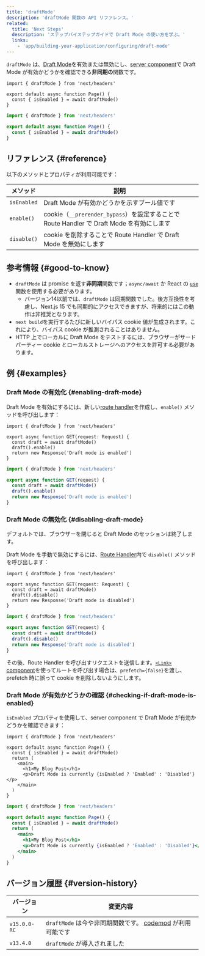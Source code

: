 ```yaml
---
title: 'draftMode'
description: 'draftMode 関数の API リファレンス。'
related:
  title: 'Next Steps'
  description: 'ステップバイステップガイドで Draft Mode の使い方を学ぶ。'
  links:
    - 'app/building-your-application/configuring/draft-mode'
---
```


`draftMode` は、[Draft Mode](/docs/app/building-your-application/configuring/draft-mode)を有効または無効にし、[server component](/docs/app/building-your-application/rendering/server-components)で Draft Mode が有効かどうかを確認できる**非同期の**関数です。

<Tabs>
<TabItem value="tsx" label="TypeScript">

```tsx title="app/page.ts" switcher
import { draftMode } from 'next/headers'

export default async function Page() {
  const { isEnabled } = await draftMode()
}
```

</TabItem>
<TabItem value="jsx" label="JavaScript">

```jsx title="app/page.js" switcher
import { draftMode } from 'next/headers'

export default async function Page() {
  const { isEnabled } = await draftMode()
}
```

</TabItem>
</Tabs>

## リファレンス {#reference}

以下のメソッドとプロパティが利用可能です：

| メソッド    | 説明                                                                                      |
| ----------- | ----------------------------------------------------------------------------------------- |
| `isEnabled` | Draft Mode が有効かどうかを示すブール値です                                               |
| `enable()`  | cookie（`__prerender_bypass`）を設定することで Route Handler で Draft Mode を有効にします |
| `disable()` | cookie を削除することで Route Handler で Draft Mode を無効にします                        |

## 参考情報 {#good-to-know}

- `draftMode` は promise を返す**非同期**関数です；`async/await` か React の [`use`](https://react.dev/reference/react/use) 関数を使用する必要があります。
  - バージョン14以前では、`draftMode` は同期関数でした。後方互換性を考慮し、Next.js 15 でも同期的にアクセスできますが、将来的にはこの動作は非推奨となります。
- `next build`を実行するたびに新しいバイパス cookie 値が生成されます。これにより、バイパス cookie が推測されることはありません。
- HTTP 上でローカルに Draft Mode をテストするには、ブラウザーがサードパーティー cookie とローカルストレージへのアクセスを許可する必要があります。

## 例 {#examples}

### Draft Mode の有効化 {#enabling-draft-mode}

Draft Mode を有効にするには、新しい[route handler](/docs/app/building-your-application/routing/route-handlers)を作成し、`enable()` メソッドを呼び出します：

<Tabs>
<TabItem value="tsx" label="TypeScript">

```tsx title="app/draft/route.ts" switcher
import { draftMode } from 'next/headers'

export async function GET(request: Request) {
  const draft = await draftMode()
  draft().enable()
  return new Response('Draft mode is enabled')
}
```

</TabItem>
<TabItem value="js" label="JavaScript">

```js title="app/draft/route.js" switcher
import { draftMode } from 'next/headers'

export async function GET(request) {
  const draft = await draftMode()
  draft().enable()
  return new Response('Draft mode is enabled')
}
```

</TabItem>
</Tabs>

### Draft Mode の無効化 {#disabling-draft-mode}

デフォルトでは、ブラウザーを閉じると Draft Mode のセッションは終了します。

Draft Mode を手動で無効にするには、[Route Handler](/docs/app/building-your-application/routing/route-handlers)内で `disable()` メソッドを呼び出します：

<Tabs>
<TabItem value="tsx" label="TypeScript">

```tsx title="app/draft/route.ts" switcher
import { draftMode } from 'next/headers'

export async function GET(request: Request) {
  const draft = await draftMode()
  draft().disable()
  return new Response('Draft mode is disabled')
}
```

</TabItem>
<TabItem value="js" label="JavaScript">

```js title="app/draft/route.js" switcher
import { draftMode } from 'next/headers'

export async function GET(request) {
  const draft = await draftMode()
  draft().disable()
  return new Response('Draft mode is disabled')
}
```

</TabItem>
</Tabs>

その後、Route Handler を呼び出すリクエストを送信します。[`<Link>` component](/docs/app/api-reference/components/link)を使ってルートを呼び出す場合は、`prefetch={false}`を渡し、prefetch 時に誤って cookie を削除しないようにします。

### Draft Mode が有効かどうかの確認 {#checking-if-draft-mode-is-enabled}

`isEnabled` プロパティを使用して、server component で Draft Mode が有効かどうかを確認できます：

<Tabs>
<TabItem value="tsx" label="TypeScript">

```tsx title="app/page.ts" switcher
import { draftMode } from 'next/headers'

export default async function Page() {
  const { isEnabled } = await draftMode()
  return (
    <main>
      <h1>My Blog Post</h1>
      <p>Draft Mode is currently {isEnabled ? 'Enabled' : 'Disabled'}</p>
    </main>
  )
}
```

</TabItem>
<TabItem value="jsx" label="JavaScript">

```jsx title="app/page.js" switcher
import { draftMode } from 'next/headers'

export default async function Page() {
  const { isEnabled } = await draftMode()
  return (
    <main>
      <h1>My Blog Post</h1>
      <p>Draft Mode is currently {isEnabled ? 'Enabled' : 'Disabled'}</p>
    </main>
  )
}
```

</TabItem>
</Tabs>

## バージョン履歴 {#version-history}

| バージョン   | 変更内容                                                                                                                |
| ------------ | ----------------------------------------------------------------------------------------------------------------------- |
| `v15.0.0-RC` | `draftMode` は今や非同期関数です。 [codemod](/docs/app/building-your-application/upgrading/codemods#150) が利用可能です |
| `v13.4.0`    | `draftMode` が導入されました                                                                                            |
